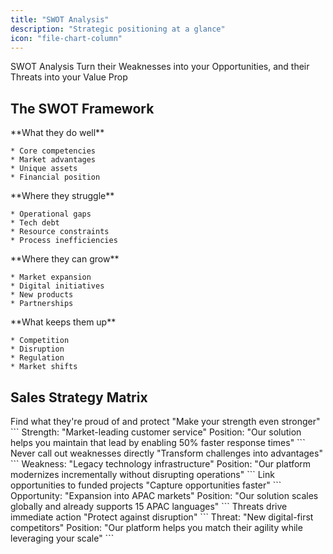 ```yaml
---
title: "SWOT Analysis"
description: "Strategic positioning at a glance"
icon: "file-chart-column"
---
```


<Hero gradient="from-blue-600 to-purple-600">
  <HeroTitle>SWOT Analysis</HeroTitle>

  <HeroDescription>
    Turn their Weaknesses into your Opportunities, and their Threats into your Value Prop
  </HeroDescription>
</Hero>

## The SWOT Framework

<Grid cols={2}>
  <Card title="Strengths" icon="shield" color="#10b981">
    **What they do well**

    * Core competencies
    * Market advantages
    * Unique assets
    * Financial position
  </Card>

  <Card title="Weaknesses" icon="shield-exclamation" color="#ef4444">
    **Where they struggle**

    * Operational gaps
    * Tech debt
    * Resource constraints
    * Process inefficiencies
  </Card>

  <Card title="Opportunities" icon="rocket" color="#3b82f6">
    **Where they can grow**

    * Market expansion
    * Digital initiatives
    * New products
    * Partnerships
  </Card>

  <Card title="Threats" icon="warning" color="#f59e0b">
    **What keeps them up**

    * Competition
    * Disruption
    * Regulation
    * Market shifts
  </Card>
</Grid>

## Sales Strategy Matrix

<Tabs>
  <Tab title="Align to Strengths">
    <Steps>
      <Step title="Identify Core Strengths">
        Find what they're proud of and protect
      </Step>
      <Step title="Position as Enhancer">
        "Make your strength even stronger"
      </Step>
      <Step title="Case Study">
        ```
        Strength: "Market-leading customer service"
        Position: "Our solution helps you maintain that lead by enabling 50% faster response times"
        ```
      </Step>
    </Steps>
  </Tab>
  <Tab title="Address Weaknesses">
    <Steps>
      <Step title="Acknowledge Carefully">
        Never call out weaknesses directly
      </Step>
      <Step title="Position as Solution">
        "Transform challenges into advantages"
      </Step>
      <Step title="Case Study">
        ```
        Weakness: "Legacy technology infrastructure"
        Position: "Our platform modernizes incrementally without disrupting operations"
        ```
      </Step>
    </Steps>
  </Tab>
  <Tab title="Enable Opportunities">
    <Steps>
      <Step title="Connect to Initiatives">
        Link opportunities to funded projects
      </Step>
      <Step title="Position as Accelerator">
        "Capture opportunities faster"
      </Step>
      <Step title="Case Study">
        ```
        Opportunity: "Expansion into APAC markets"
        Position: "Our solution scales globally and already supports 15 APAC languages"
        ```
      </Step>
    </Steps>
  </Tab>
  <Tab title="Mitigate Threats">
    <Steps>
      <Step title="Create Urgency">
        Threats drive immediate action
      </Step>
      <Step title="Position as Shield">
        "Protect against disruption"
      </Step>
      <Step title="Case Study">
        ```
        Threat: "New digital-first competitors"
        Position: "Our platform helps you match their agility while leveraging your scale"
        ```
      </Step>
    </Steps>
  </Tab>
</Tabs>